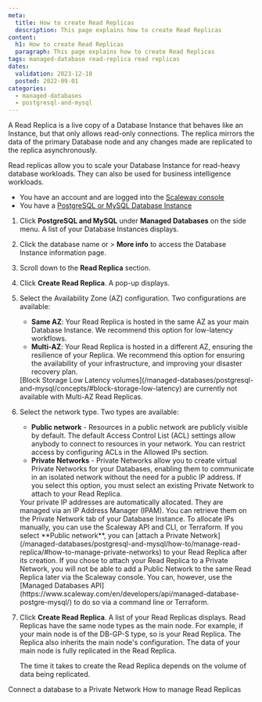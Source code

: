 ```yaml
---
meta:
  title: How to create Read Replicas
  description: This page explains how to create Read Replicas
content:
  h1: How to create Read Replicas
  paragraph: This page explains how to create Read Replicas
tags: managed-database read-replica read replicas
dates:
  validation: 2023-12-18
  posted: 2022-09-01
categories:
  - managed-databases
  - postgresql-and-mysql
---
```


A Read Replica is a live copy of a Database Instance that behaves like an Instance, but that only allows read-only connections. The replica mirrors the data of the primary Database node and any changes made are replicated to the replica asynchronously.

Read replicas allow you to scale your Database Instance for read-heavy database workloads. They can also be used for business intelligence workloads.

<Macro id="iam-requirements" />

<Message type="requirement">

- You have an account and are logged into the [Scaleway console](https://console.scaleway.com)
- You have a [PostgreSQL or MySQL Database Instance](/managed-databases/postgresql-and-mysql/quickstart)

</Message>

1. Click **PostgreSQL and MySQL** under **Managed Databases** on the side menu. A list of your Database Instances displays.
2. Click the database name or <Icon name="more" /> > **More info** to access the Database Instance information page.
3. Scroll down to the **Read Replica** section.
4. Click **Create Read Replica**. A pop-up displays.
5. Select the Availability Zone (AZ) configuration. Two configurations are available:

    - **Same AZ**: Your Read Replica is hosted in the same AZ as your main Database Instance. We recommend this option for low-latency workflows.
    - **Multi-AZ**: Your Read Replica is hosted in a different AZ, ensuring the resilience of your Replica. We recommend this option for ensuring the availability of your infrastructure, and improving your disaster recovery plan.

    <Message type="important">
    [Block Storage Low Latency volumes](/managed-databases/postgresql-and-mysql/concepts/#block-storage-low-latency) are currently not available with Multi-AZ Read Replicas.
    </Message>

6. Select the network type. Two types are available:

    - **Public network** - Resources in a public network are publicly visible by default. The default Access Control List (ACL) settings allow anybody to connect to resources in your network. You can restrict access by configuring ACLs in the Allowed IPs section.
    - **Private Networks** - Private Networks allow you to create virtual Private Networks for your Databases, enabling them to communicate in an isolated network without the need for a public IP address. If you select this option, you must select an existing Private Network to attach to your Read Replica.
    <Message type="note">
    Your private IP addresses are automatically allocated. They are managed via an IP Address Manager (IPAM). You can retrieve them on the Private Network tab of your Database Instance. To allocate IPs manually, you can use the Scaleway API and CLI, or Terraform.
    </Message>

    <Message type="important">
    If you select **Public network**, you can [attach a Private Network](/managed-databases/postgresql-and-mysql/how-to/manage-read-replica/#how-to-manage-private-networks) to your Read Replica after its creation. If you chose to attach your Read Replica to a Private Network, you will not be able to add a Public Network to the same Read Replica later via the Scaleway console. You can, however, use the [Managed Databases API](https://www.scaleway.com/en/developers/api/managed-database-postgre-mysql/) to do so via a command line or Terraform.
    </Message>
7. Click **Create Read Replica**. A list of your Read Replicas displays.
    <Message type="important">
    Read Replicas have the same node types as the main node. For example, if your main node is of the DB-GP-S type, so is your Read Replica. The Replica also inherits the main node's configuration. The data of your main node is fully replicated in the Read Replica.
    </Message>

    <Message type="note">
      The time it takes to create the Read Replica depends on the volume of data being replicated.
    </Message>

<Navigation title="See Also">
  <PreviousButton to="/managed-databases/postgresql-and-mysql/how-to/connect-database-private-network/">Connect a database to a Private Network</PreviousButton>
  <NextButton to="/managed-databases/postgresql-and-mysql/how-to/manage-read-replica">How to manage Read Replicas</NextButton>
</Navigation>
